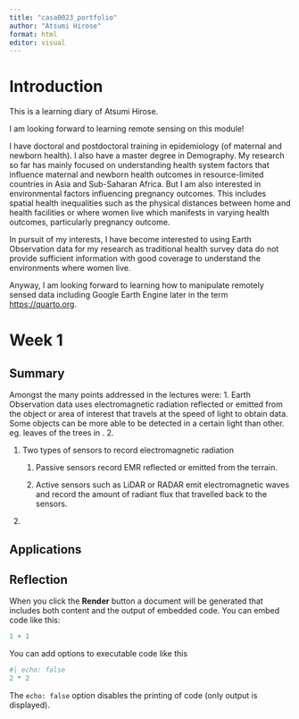 ```yaml
---
title: "casa0023_portfolio"
author: "Atsumi Hirose"
format: html
editor: visual
---
```


# Introduction

This is a learning diary of Atsumi Hirose.

I am looking forward to learning remote sensing on this module!

I have doctoral and postdoctoral training in epidemiology (of maternal and newborn health). I also have a master degree in Demography. My research so far has mainly focused on understanding health system factors that influence maternal and newborn health outcomes in resource-limited countries in Asia and Sub-Saharan Africa. But I am also interested in environmental factors influencing pregnancy outcomes. This includes spatial health inequalities such as the physical distances between home and health facilities or where women live which manifests in varying health outcomes, particularly pregnancy outcome.

In pursuit of my interests, I have become interested to using Earth Observation data for my research as traditional health survey data do not provide sufficient information with good coverage to understand the environments where women live.

Anyway, I am looking forward to learning how to manipulate remotely sensed data including Google Earth Engine later in the term <https://quarto.org>.

# Week 1

## Summary

Amongst the many points addressed in the lectures were: 1. Earth Observation data uses electromagnetic radiation reflected or emitted from the object or area of interest that travels at the speed of light to obtain data. Some objects can be more able to be detected in a certain light than other. eg. leaves of the trees in . 2.

1.  Two types of sensors to record electromagnetic radiation
    1.  Passive sensors record EMR reflected or emitted from the terrain.

    2.  Active sensors such as LiDAR or RADAR emit electromagnetic waves and record the amount of radiant flux that travelled back to the sensors.
2.  

## Applications

## Reflection

When you click the **Render** button a document will be generated that includes both content and the output of embedded code. You can embed code like this:

```r
1 + 1
```

You can add options to executable code like this

```r
#| echo: false
2 * 2
```

The `echo: false` option disables the printing of code (only output is displayed).

